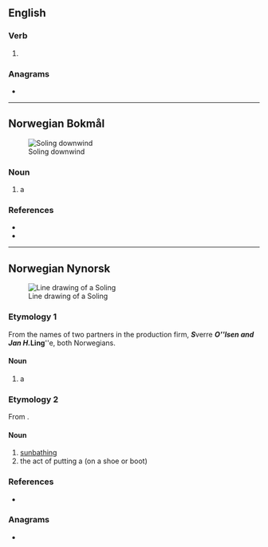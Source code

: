 {{also|Soling}}
==English==

===Verb===
{{head|en|verb form}}

# {{present participle of|en|sole|nocat=1}}

===Anagrams===
* {{anagrams|en|a=gilnos|Gilson|Goslin|Ligons|Lingos|lingos|logins|logs in|losing}}

----

==Norwegian Bokmål==
{{wp|lang=nb}}
[[File:Soling Podium North Americans 2019 downwind.png|thumb|Soling downwind]]

===Noun===
{{nb-noun-m1}}

# {{lb|nb|watercraft|sailing}} a {{l|en|Soling}} {{gloss|an open [[keelboat]]}}

===References===
* {{R:The Bokmål Dictionary}}
* {{R:NAOB}}

{{catlangname|nb|eponyms}}

----

==Norwegian Nynorsk==
[[File:Soling Line Drawing.svg|thumb|Line drawing of a Soling]]

===Etymology 1===

From the names of two partners in the production firm, '''''S'''''verre '''''O'''''lsen and Jan H. '''''Ling'''''e, both Norwegians.

====Noun====
{{nn-noun-m1}}

# {{lb|nn|watercraft|sailing}} a {{l|en|Soling}} {{gloss|an open [[keelboat]]}}

===Etymology 2===
From {{af|nn|sole|-ing}}.

====Noun====
{{nn-noun-f3}}

# [[sunbathing]]
# the act of putting a {{l|en|sole}} (on a shoe or boot)

===References===
* {{R:The Nynorsk Dictionary}}

===Anagrams===
* {{anagrams|nn|losing}}

{{catlangname|nn|eponyms}}